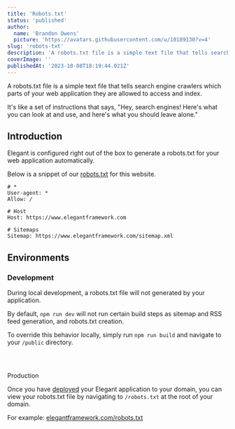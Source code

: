 ```yaml
---
title: 'Robots.txt'
status: 'published'
author:
  name: 'Brandon Owens'
  picture: 'https://avatars.githubusercontent.com/u/10189130?v=4'
slug: 'robots-txt'
description: 'A robots.txt file is a simple text file that tells search engine crawlers which parts of your web application they are allowed to access and index. Read our robots.txt guide to learn more about how we create your robots.txt file automatically.'
coverImage: ''
publishedAt: '2023-10-08T18:19:44.021Z'
---
```


A robots.txt file is a simple text file that tells search engine crawlers which parts of your web application they are allowed to access and index.

It's like a set of instructions that says, "Hey, search engines! Here's what you can look at and use, and here's what you should leave alone."

## Introduction

Elegant is configured right out of the box to generate a robots.txt for your web application automatically.

Below is a snippet of our [robots.txt](https://www.elegantframework.com/robots.txt) for this website.

```null
# *
User-agent: *
Allow: /

# Host
Host: https://www.elegantframework.com

# Sitemaps
Sitemap: https://www.elegantframework.com/sitemap.xml
```

## Environments

### Development

During local development, a robots.txt file will not generated by your application.

By default, `npm run dev` will not run certain build steps as sitemap and RSS feed generation, and robots.txt creation.

To override this behavior locally, simply run `npm run build` and navigate to your `/public` directory.

### <br>



Production

Once you have [deployed](https://www.elegantframework.com/docs/deployment) your Elegant application to your domain, you can view your robots.txt file by navigating to `/robots.txt` at the root of your domain.

For example: [elegantframework.com/robots.txt](https://www.elegantframework.com/robots.txt)

